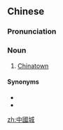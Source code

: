 ==Chinese==
{{zh-forms|s=中国城|type=21}}
{{wikipedia|lang=zh}}

===Pronunciation===
{{zh-pron
|m=zhōngguóchéng
|c=zung1 gwok3 seng4,zung1 gwok3 sing4
|mn=Tiong-kok-siâⁿ
|cat=n
}}

===Noun===
{{zh-noun}}

# [[Chinatown]]

====Synonyms====
* {{zh-l|唐人街}}
* {{zh-l|華埠}}

[[zh:中國城]]